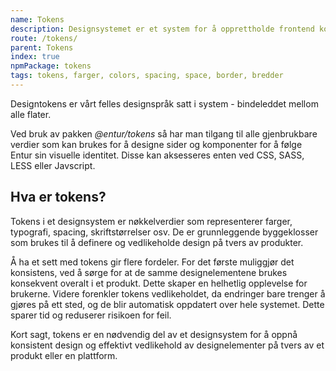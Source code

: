 ```yaml
---
name: Tokens
description: Designsystemet er et system for å opprettholde frontend kode og visuell konsistens. Det inneholder alt som er felles på tvers av team og produkter og som gir verdi å dele i Entur.
route: /tokens/
parent: Tokens
index: true
npmPackage: tokens
tags: tokens, farger, colors, spacing, space, border, bredder
---
```




<PageHeader>Designtokens er vårt felles designspråk satt i system - bindeleddet mellom
alle flater.</PageHeader>

Ved bruk av pakken _@entur/tokens_ så har man tilgang til alle gjenbrukbare verdier som kan brukes for å designe sider og komponenter for å følge Entur sin visuelle identitet.
Disse kan aksesseres enten ved CSS, SASS, LESS eller Javscript.

## Hva er tokens?

Tokens i et designsystem er nøkkelverdier som representerer farger, typografi, spacing, skriftstørrelser osv. De er grunnleggende byggeklosser som brukes til å definere og vedlikeholde design på tvers av produkter.

Å ha et sett med tokens gir flere fordeler. For det første muliggjør det konsistens, ved å sørge for at de samme designelementene brukes konsekvent overalt i et produkt. Dette skaper en helhetlig opplevelse for brukerne. Videre forenkler tokens vedlikeholdet, da endringer bare trenger å gjøres på ett sted, og de blir automatisk oppdatert over hele systemet. Dette sparer tid og reduserer risikoen for feil.

Kort sagt, tokens er en nødvendig del av et designsystem for å oppnå konsistent design og effektivt vedlikehold av designelementer på tvers av et produkt eller en plattform.


